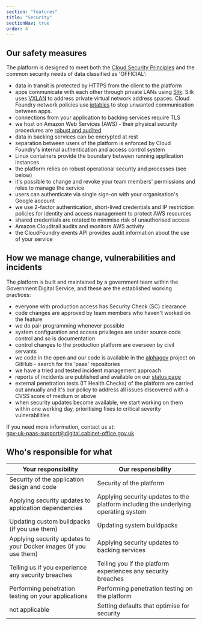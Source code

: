 ```yaml
---
section: "features"
title: "Security"
sectionNav: true
order: 4
---
```


## Our safety measures

The platform is designed to meet both the [Cloud Security Principles](/cloud-security-principles) and the common security needs of data classified as 'OFFICIAL':

-   data in transit is protected by HTTPS from the client to the platform
-   apps communicate with each other through private LANs using [Silk](https://github.com/cloudfoundry/silk). Silk uses [VXLAN](https://tools.ietf.org/html/rfc7348) to address private virtual network address spaces. Cloud Foundry network policies use [iptables](https://linux.die.net/man/8/iptables) to stop unwanted communication between apps.
-   connections from your application to backing services require TLS
-   we host on Amazon Web Services (AWS) - their physical security procedures are [robust and audited](http://d0.awsstatic.com/whitepapers/compliance/AWS_CESG_UK_Cloud_Security_Principles.pdf)
-   data in backing services can be encrypted at rest
-   separation between users of the platform is enforced by Cloud Foundry's internal authentication and access control system
-   Linux containers provide the boundary between running application instances
-   the platform relies on robust operational security and processes (see below)
-   it's possible to change and revoke your team members' permissions and roles to manage the service
-   users can authenticate via single sign-on with your organisation's Google account
-   we use 2-factor authentication, short-lived credentials and IP restriction policies for identity and access management to protect AWS resources
-   shared credentials are rotated to minimise risk of unauthorised access
-   Amazon Cloudtrail audits and monitors AWS activity
-   the CloudFoundry events API provides audit information about the use of your service

## How we manage change, vulnerabilities and incidents

The platform is built and maintained by a government team within the Government Digital Service, and these are the established working practices:

-   everyone with production access has Security Check (SC) clearance
-   code changes are approved by team members who haven't worked on the feature
-   we do pair programming whenever possible
-   system configuration and access privileges are under source code control and so is documentation
-   control changes to the production platform are overseen by civil servants
-   we code in the open and our code is available in the [alphagov](https://github.com/alphagov) project on GitHub - search for the 'paas' repositories
-   we have a tried and tested incident management approach
-   reports of incidents are published and available on our [status page](https://status.cloud.service.gov.uk/history)
-   external penetration tests (IT Health Checks) of the platform are carried out annually and it's our policy to address all issues discovered with a CVSS score of medium or above
-   when security updates become available, we start working on them within one working day, prioritising fixes to critical severity vulnerabilities

If you need more information, contact us at:  
[gov-uk-paas-support@digital.cabinet-office.gov.uk](mailto:gov-uk-paas-support@digital.cabinet-office.gov.uk)

## Who's responsible for what

 <table className="govuk-table">
  <thead className="govuk-table__head">
    <tr className="govuk-table__row">
      <th scope="col" className="govuk-table__header">Your responsibility</th>
      <th scope="col" className="govuk-table__header">Our responsibility</th>
    </tr>
  </thead>
  <tbody className="govuk-table__body">
    <tr className="govuk-table__row">
      <td className="govuk-table__cell">Security of the application design and code</td>
      <td className="govuk-table__cell">Security of the platform</td>
    </tr>
    <tr className="govuk-table__row">
      <td className="govuk-table__cell">Applying security updates to application dependencies</td>
      <td className="govuk-table__cell">Applying security updates to the platform including the underlying operating system</td>
    </tr>
    <tr className="govuk-table__row">
      <td className="govuk-table__cell">Updating custom buildpacks (if you use them)</td>
      <td className="govuk-table__cell">Updating system buildpacks</td>
    </tr>
    <tr className="govuk-table__row">
      <td className="govuk-table__cell">Applying security updates to your Docker images (if you use them)</td>
      <td className="govuk-table__cell">Applying security updates to backing services</td>
    </tr>
    <tr className="govuk-table__row">
      <td className="govuk-table__cell">Telling us if you experience any security breaches</td>
      <td className="govuk-table__cell">Telling you if the platform experiences any security breaches</td>
    </tr>
    <tr className="govuk-table__row">
      <td className="govuk-table__cell">Performing penetration testing on your applications</td>
      <td className="govuk-table__cell">Performing penetration testing on the platform</td>
    </tr>
    <tr className="govuk-table__row">
      <td className="govuk-table__cell">
        <span className="govuk-visually-hidden">not applicable</span>
      </td>
      <td className="govuk-table__cell">Setting defaults that optimise for security</td>
    </tr>
  </tbody>
</table>
